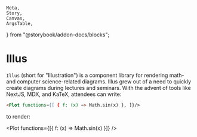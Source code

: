 	Meta,
	Story,
	Canvas,
	ArgsTable,
} from "@storybook/addon-docs/blocks";


<Meta title="Introduction" />

# Illus

`Illus` (short for "Illustration") is a component library for rendering
math- and computer science-related diagrams. Illus grew out of a need to
quickly create diagrams during lectures and seminars. With the advent of
tools like NextJS, MDX, and KaTeX, attendees can write:

```md
<Plot functions={[ { f: (x) => Math.sin(x) }, ]}/>
```

to render:

<Plot functions={[{ f: (x) => Math.sin(x) }]} />
